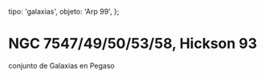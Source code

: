 
  tipo: 'galaxias',
  objeto: 'Arp 99',
};

# NGC 7547/49/50/53/58, Hickson 93

<Imagen
  src="registro/arp-99_20121200_1_arp99.jpg"
  fecha="20121200"
/>

 conjunto de Galaxias en Pegaso